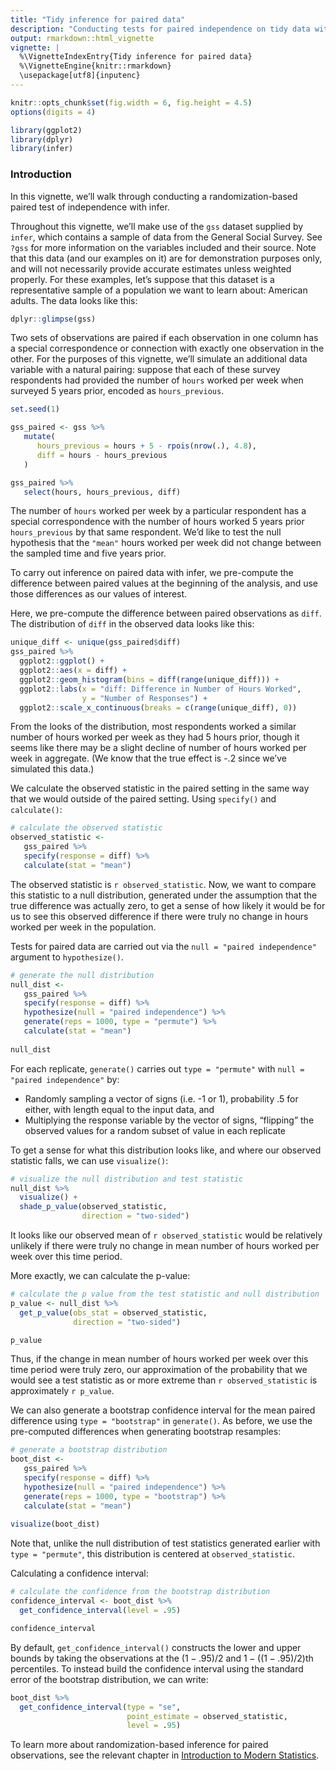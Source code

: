 ```yaml
---
title: "Tidy inference for paired data"
description: "Conducting tests for paired independence on tidy data with infer."
output: rmarkdown::html_vignette
vignette: |
  %\VignetteIndexEntry{Tidy inference for paired data}
  %\VignetteEngine{knitr::rmarkdown}
  \usepackage[utf8]{inputenc}
---
```


```r
knitr::opts_chunk$set(fig.width = 6, fig.height = 4.5) 
options(digits = 4)
```

```r
library(ggplot2)
library(dplyr)
library(infer)
```

### Introduction

In this vignette, we'll walk through conducting a randomization-based paired test of independence with infer.

Throughout this vignette, we'll make use of the `gss` dataset supplied by `infer`, which contains a sample of data from the General Social Survey. See `?gss` for more information on the variables included and their source. Note that this data (and our examples on it) are for demonstration purposes only, and will not necessarily provide accurate estimates unless weighted properly. For these examples, let's suppose that this dataset is a representative sample of a population we want to learn about: American adults. The data looks like this:

```r
dplyr::glimpse(gss)
```

Two sets of observations are paired if each observation in one column has a special correspondence or connection with exactly one observation in the other. For the purposes of this vignette, we'll simulate an additional data variable with a natural pairing: suppose that each of these survey respondents had provided the number of `hours` worked per week when surveyed 5 years prior, encoded as `hours_previous`.

```r
set.seed(1)

gss_paired <- gss %>%
   mutate(
      hours_previous = hours + 5 - rpois(nrow(.), 4.8),
      diff = hours - hours_previous
   )

gss_paired %>%
   select(hours, hours_previous, diff)
```

The number of `hours` worked per week by a particular respondent has a special correspondence with the number of hours worked 5 years prior `hours_previous` by that same respondent. We'd like to test the null hypothesis that the `"mean"` hours worked per week did not change between the sampled time and five years prior.

To carry out inference on paired data with infer, we pre-compute the difference between paired values at the beginning of the analysis, and use those differences as our values of interest.

Here, we pre-compute the difference between paired observations as `diff`. The distribution of `diff` in the observed data looks like this:

```r
unique_diff <- unique(gss_paired$diff)
gss_paired %>%
  ggplot2::ggplot() +
  ggplot2::aes(x = diff) +
  ggplot2::geom_histogram(bins = diff(range(unique_diff))) +
  ggplot2::labs(x = "diff: Difference in Number of Hours Worked",
                y = "Number of Responses") +
  ggplot2::scale_x_continuous(breaks = c(range(unique_diff), 0))
```

From the looks of the distribution, most respondents worked a similar number of hours worked per week as they had 5 hours prior, though it seems like there may be a slight decline of number of hours worked per week in aggregate. (We know that the true effect is -.2 since we've simulated this data.)

We calculate the observed statistic in the paired setting in the same way that we would outside of the paired setting. Using `specify()` and `calculate()`:

```r
# calculate the observed statistic
observed_statistic <- 
   gss_paired %>% 
   specify(response = diff) %>% 
   calculate(stat = "mean")
```

The observed statistic is `r observed_statistic`. Now, we want to compare this statistic to a null distribution, generated under the assumption that the true difference was actually zero, to get a sense of how likely it would be for us to see this observed difference if there were truly no change in hours worked per week in the population.

Tests for paired data are carried out via the `null = "paired independence"` argument to `hypothesize()`.

```r
# generate the null distribution
null_dist <- 
   gss_paired %>% 
   specify(response = diff) %>% 
   hypothesize(null = "paired independence") %>%
   generate(reps = 1000, type = "permute") %>%
   calculate(stat = "mean")
   
null_dist
```

For each replicate, `generate()` carries out `type = "permute"` with `null = "paired independence"` by:

* Randomly sampling a vector of signs (i.e. -1 or 1), probability .5 for either, with length equal to the input data, and
* Multiplying the response variable by the vector of signs, "flipping" the observed values for a random subset of value in each replicate

To get a sense for what this distribution looks like, and where our observed statistic falls, we can use `visualize()`:

```r
# visualize the null distribution and test statistic
null_dist %>%
  visualize() + 
  shade_p_value(observed_statistic,
                direction = "two-sided")
```

It looks like our observed mean of `r observed_statistic` would be relatively unlikely if there were truly no change in mean number of hours worked per week over this time period.

More exactly, we can calculate the p-value:

```r
# calculate the p value from the test statistic and null distribution
p_value <- null_dist %>%
  get_p_value(obs_stat = observed_statistic,
              direction = "two-sided")

p_value
```

Thus, if the change in mean number of hours worked per week over this time period were truly zero, our approximation of the probability that we would see a test statistic as or more extreme than `r observed_statistic` is approximately `r p_value`.

We can also generate a bootstrap confidence interval for the mean paired difference using `type = "bootstrap"` in `generate()`. As before, we use the pre-computed differences when generating bootstrap resamples:

```r
# generate a bootstrap distribution
boot_dist <- 
   gss_paired %>% 
   specify(response = diff) %>% 
   hypothesize(null = "paired independence") %>%
   generate(reps = 1000, type = "bootstrap") %>%
   calculate(stat = "mean")
   
visualize(boot_dist)
```

Note that, unlike the null distribution of test statistics generated earlier with `type = "permute"`, this distribution is centered at `observed_statistic`. 

Calculating a confidence interval:

```r
# calculate the confidence from the bootstrap distribution
confidence_interval <- boot_dist %>%
  get_confidence_interval(level = .95)

confidence_interval
```

By default, `get_confidence_interval()` constructs the lower and upper bounds by taking the observations at the $(1 - .95) / 2$ and $1 - ((1-.95) / 2)$th percentiles. To instead build the confidence interval using the standard error of the bootstrap distribution, we can write:

```r
boot_dist %>%
  get_confidence_interval(type = "se",
                          point_estimate = observed_statistic,
                          level = .95)
```

To learn more about randomization-based inference for paired observations, see the relevant chapter in [Introduction to Modern Statistics](https://openintro-ims.netlify.app/inference-paired-means.html).
